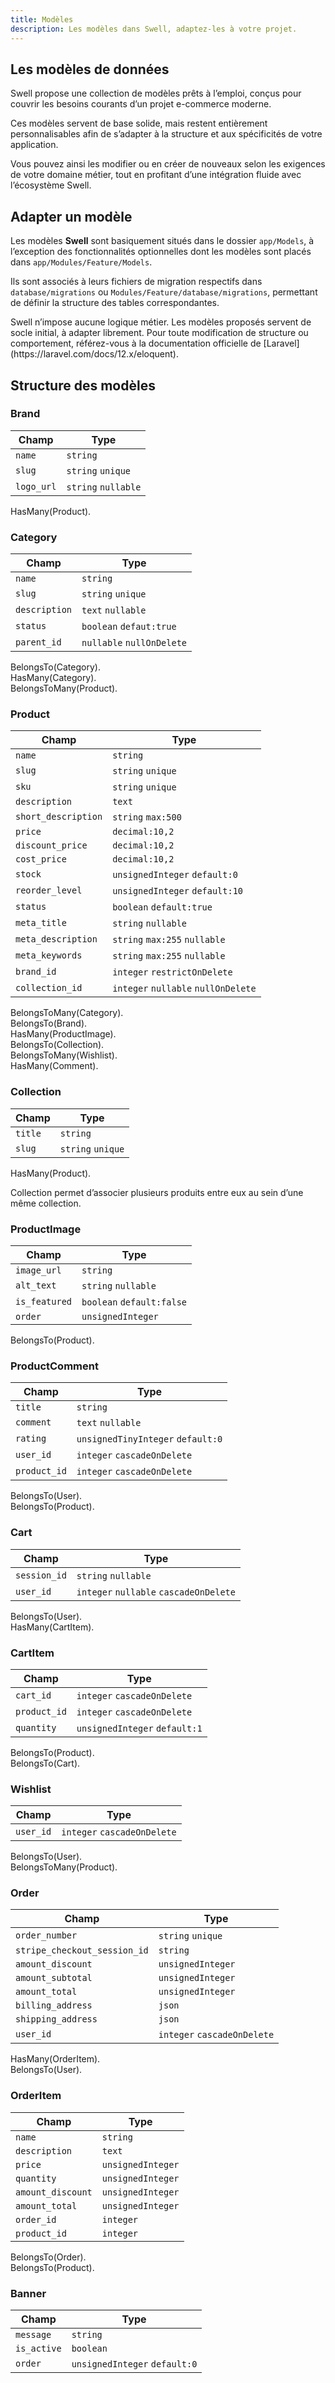 ```yaml
---
title: Modèles
description: Les modèles dans Swell, adaptez-les à votre projet.
---
```


## Les modèles de données

Swell propose une collection de modèles prêts à l’emploi, conçus pour couvrir les besoins courants d’un projet e-commerce moderne.

Ces modèles servent de base solide, mais restent entièrement personnalisables afin de s’adapter à la structure et aux spécificités
de votre application.

Vous pouvez ainsi les modifier ou en créer de nouveaux selon les exigences de votre domaine métier,
tout en profitant d’une intégration fluide avec l’écosystème Swell.

## Adapter un modèle

Les modèles **Swell** sont basiquement situés dans le dossier `app/Models`, à l’exception des fonctionnalités
optionnelles dont les modèles sont placés dans `app/Modules/Feature/Models`.

Ils sont associés à leurs fichiers de migration respectifs dans `database/migrations` ou
`Modules/Feature/database/migrations`, permettant de définir la structure des tables correspondantes.

<Callout>
    Swell n’impose aucune logique métier. Les modèles proposés servent de socle initial, à adapter librement. 
    Pour toute modification de structure ou comportement, référez-vous à la documentation officielle de
    [Laravel](https://laravel.com/docs/12.x/eloquent).
</Callout>

## Structure des modèles

### Brand

| Champ      | Type                |
| ---------- | ------------------- |
| `name`     | `string`            |
| `slug`     | `string` `unique`   |
| `logo_url` | `string` `nullable` |

<span className="text-fd-muted-foreground text-sm">HasMany(Product).</span>

### Category

| Champ         | Type                      |
| ------------- | ------------------------- |
| `name`        | `string`                  |
| `slug`        | `string` `unique`         |
| `description` | `text` `nullable`         |
| `status`      | `boolean` `defaut:true`   |
| `parent_id`   | `nullable` `nullOnDelete` |

<span className="text-fd-muted-foreground text-sm">BelongsTo(Category).</span> <br />
<span className="text-fd-muted-foreground text-sm">HasMany(Category).</span> <br />
<span className="text-fd-muted-foreground text-sm">BelongsToMany(Product).</span>

### Product

| Champ               | Type                                |
| ------------------- | ----------------------------------- |
| `name`              | `string`                            |
| `slug`              | `string` `unique`                   |
| `sku`               | `string` `unique`                   |
| `description`       | `text`                              |
| `short_description` | `string` `max:500`                  |
| `price`             | `decimal:10,2`                      |
| `discount_price`    | `decimal:10,2`                      |
| `cost_price`        | `decimal:10,2`                      |
| `stock`             | `unsignedInteger` `default:0`       |
| `reorder_level`     | `unsignedInteger` `default:10`      |
| `status`            | `boolean` `default:true`            |
| `meta_title`        | `string` `nullable`                 |
| `meta_description`  | `string` `max:255` `nullable`       |
| `meta_keywords`     | `string` `max:255` `nullable`       |
| `brand_id`          | `integer` `restrictOnDelete`        |
| `collection_id`  | `integer` `nullable` `nullOnDelete` |

<span className="text-fd-muted-foreground text-sm">BelongsToMany(Category).</span> <br />
<span className="text-fd-muted-foreground text-sm">BelongsTo(Brand).</span> <br />
<span className="text-fd-muted-foreground text-sm">HasMany(ProductImage).</span> <br />
<span className="text-fd-muted-foreground text-sm">BelongsTo(Collection).</span> <br />
<span className="text-fd-muted-foreground text-sm">BelongsToMany(Wishlist).</span> <br />
<span className="text-fd-muted-foreground text-sm">HasMany(Comment).</span>

### Collection

| Champ  | Type              |
| ------ | ----------------- |
| `title` | `string`          |
| `slug` | `string` `unique` |

<span className="text-fd-muted-foreground text-sm">HasMany(Product).</span>

<Callout>Collection permet d’associer plusieurs produits entre eux au sein d’une même collection.</Callout>

### ProductImage

| Champ         | Type                      |
| ------------- | ------------------------- |
| `image_url`   | `string`                  |
| `alt_text`    | `string` `nullable`       |
| `is_featured` | `boolean` `default:false` |
| `order`       | `unsignedInteger`         |

<span className="text-fd-muted-foreground text-sm">BelongsTo(Product).</span>

### ProductComment

| Champ        | Type                              |
| ------------ | --------------------------------- |
| `title`      | `string`                          |
| `comment`    | `text` `nullable`                 |
| `rating`     | `unsignedTinyInteger` `default:0` |
| `user_id`    | `integer` `cascadeOnDelete`       |
| `product_id` | `integer` `cascadeOnDelete`       |

<span className="text-fd-muted-foreground text-sm">BelongsTo(User).</span> <br />
<span className="text-fd-muted-foreground text-sm">BelongsTo(Product).</span>

### Cart

| Champ        | Type                                   |
| ------------ | -------------------------------------- |
| `session_id` | `string` `nullable`                    |
| `user_id`    | `integer` `nullable` `cascadeOnDelete` |

<span className="text-fd-muted-foreground text-sm">BelongsTo(User).</span> <br />
<span className="text-fd-muted-foreground text-sm">HasMany(CartItem).</span>

### CartItem

| Champ        | Type                          |
| ------------ | ----------------------------- |
| `cart_id`    | `integer` `cascadeOnDelete`   |
| `product_id` | `integer` `cascadeOnDelete`   |
| `quantity`   | `unsignedInteger` `default:1` |

<span className="text-fd-muted-foreground text-sm">BelongsTo(Product).</span> <br />
<span className="text-fd-muted-foreground text-sm">BelongsTo(Cart).</span>

### Wishlist

| Champ     | Type                        |
| --------- | --------------------------- |
| `user_id` | `integer` `cascadeOnDelete` |

<span className="text-fd-muted-foreground text-sm">BelongsTo(User).</span> <br />
<span className="text-fd-muted-foreground text-sm">BelongsToMany(Product).</span>

### Order

| Champ                        | Type                        |
| ---------------------------- | --------------------------- |
| `order_number`               | `string` `unique`           |
| `stripe_checkout_session_id` | `string`                    |
| `amount_discount`            | `unsignedInteger`           |
| `amount_subtotal`            | `unsignedInteger`           |
| `amount_total`               | `unsignedInteger`           |
| `billing_address`            | `json`                      |
| `shipping_address`           | `json`                      |
| `user_id`                    | `integer` `cascadeOnDelete` |

<span className="text-fd-muted-foreground text-sm">HasMany(OrderItem).</span> <br />
<span className="text-fd-muted-foreground text-sm">BelongsTo(User).</span>

### OrderItem

| Champ             | Type              |
| ----------------- | ----------------- |
| `name`            | `string`          |
| `description`     | `text`            |
| `price`           | `unsignedInteger` |
| `quantity`        | `unsignedInteger` |
| `amount_discount` | `unsignedInteger` |
| `amount_total`    | `unsignedInteger` |
| `order_id`        | `integer`         |
| `product_id`      | `integer`         |

<span className="text-fd-muted-foreground text-sm">BelongsTo(Order).</span> <br />
<span className="text-fd-muted-foreground text-sm">BelongsTo(Product).</span>

### Banner

| Champ       | Type                          |
| ----------- | ----------------------------- |
| `message`   | `string`                      |
| `is_active` | `boolean`                     |
| `order`     | `unsignedInteger` `default:0` |
